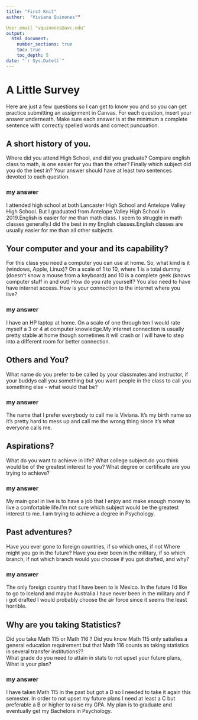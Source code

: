 ```yaml
---
title: "First Knit"
author:  "Viviana Quinones""

User.email "vquinones@avc.edu"
output: 
  html_document:
    number_sections: true
    toc: true
    toc_depth: 5
date: "`r Sys.Date()`"   
---
```


# A Little Survey

Here are just a few questions so I can get to know you and so you can get practice submitting an assignment in Canvas.  For each question, insert your answer underneath. Make sure each answer is at the minimum a complete sentence with correctly spelled words and correct puncuation. 

## A short history of you.  
Where did you attend High School, and did you graduate? Compare english class to math, is one easier for you than the other? Finally which subject did you do the best in? Your answer should have at least two sentences devoted to each question.  
  
### my answer     
  I attended high school at both Lancaster High School and Antelope Valley High School. But I graduated from Antelope Valley High School in 2019.English is easier for me than math class. I seem to struggle in math classes generally.I did the best in my English classes.English classes are usually easier for me than all other subjects.

     


## Your computer and your and its capability?  
 For this class  you need a computer you can use at home.  So, what kind is it (windows, Apple, Linux)?  On a scale of 1 to 10, where 1 is a total dummy (doesn't know a mouse from a keyboard) and 10 is a complete geek (knows computer stuff in and out) How do you rate yourself?  You also need to have have internet access. How is your connection to the internet where you live?

### my answer   
  I have an HP laptop at home. On a scale of one through ten I would rate myself a 3 or 4 at computer knowledge.My internet connection is usually pretty stable at home though sometimes it will crash or I will have to step into a different room for better connection.
   


## Others and You?   
What name do you prefer to be called by your classmates and instructor, if your buddys call you something but you want people in the class to call you something else - what would that be? 

### my answer 
The name that I prefer everybody to call me is Viviana. It's my birth name so it's pretty hard to mess up and call me the wrong thing since it's what everyone calls me.
   
 




## Aspirations?   
What do you want to achieve in life?  What college subject do you think would be of the greatest interest to you? What degree or certificate are you trying to achieve?

### my answer 
My main goal in live is to have a job that I enjoy and make enough money to live a comfortable life.I'm not sure which subject would be the greatest interest to me. I am trying to achieve a degree in Psychology.
   
 




## Past adventures?  
Have you ever gone to foreign countries, if so which ones, if not Where might you go in the future?  Have you ever been in the military, if so which branch, if not which branch would you choose if you got drafted, and why?

### my answer     
   The only foreign country that I have been to is Mexico. In the future I'd like to go to Iceland and maybe Australia.I have never been in the military and if i got drafted I would probably choose the air force since it seems the least horrible.
   

  




## Why are you taking Statistics?  
Did you take Math 115 or Math 116 ?  Did you know Math 115 only satisfies a general education requirement but that Math 116 counts as taking statistics in several transfer institutions??  
What grade do you need to attain in stats to not upset your future plans, What is your plan?  
 

### my answer     
  I have taken Math 115 in the past but got a D so I needed to take it again this semester. In order to not upset my future plans I need at least a C but preferable a B or higher to raise my GPA. My plan is to graduate and eventually get my Bachelors in Psychology.
   

 






  




